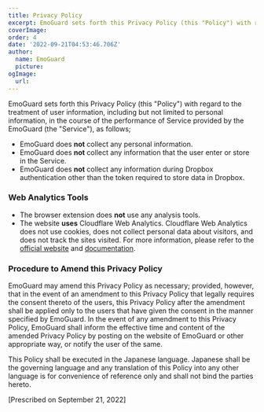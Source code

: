 ```yaml
---
title: Privacy Policy
excerpt: EmoGuard sets forth this Privacy Policy (this "Policy") with regard to the treatment of personal information, in the course of the performance of Service provided by the EmoGuard (the "Service"), as follows;
coverImage:
order: 4
date: '2022-09-21T04:53:46.706Z'
author:
  name: EmoGuard
  picture:
ogImage:
  url:
---
```


EmoGuard sets forth this Privacy Policy (this "Policy") with regard to the treatment of user information, including but not limited to personal information, in the course of the performance of Service provided by the EmoGuard (the "Service"), as follows;

- EmoGuard does **not** collect any personal information.
- EmoGuard does **not** collect any information that the user enter or store in the Service.
- EmoGuard does **not** collect any information during Dropbox authentication other than the token required to store data in Dropbox.

### Web Analytics Tools

- The browser extension does **not** use any analysis tools.
- The website **uses** Cloudflare Web Analytics. Cloudflare Web Analytics does not use cookies, does not collect personal data about visitors, and does not track the sites visited. For more information, please refer to the [official website](https://www.cloudflare.com/web-analytics/) and [documentation](https://developers.cloudflare.com/analytics/web-analytics/).

### Procedure to Amend this Privacy Policy

EmoGuard may amend this Privacy Policy as necessary; provided, however, that in the event of an amendment to this Privacy Policy that legally requires the consent thereto of the users, this Privacy Policy after the amendment shall be applied only to the users that have given the consent in the manner specified by EmoGuard. In the event of any amendment to this Privacy Policy, EmoGuard shall inform the effective time and content of the amended Privacy Policy by posting on the website of EmoGuard or other appropriate way, or notify the user of the same.

This Policy shall be executed in the Japanese language. Japanese shall be the governing language and any translation of this Policy into any other language is for convenience of reference only and shall not bind the parties hereto.

[Prescribed on September 21, 2022]
